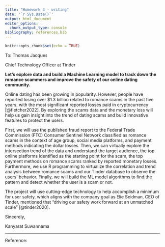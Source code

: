 ```yaml
---
title: "Homework 3 - writing"
date: '`r Sys.Date()`'
output: html_document
editor_options: 
  chunk_output_type: console
bibliography: references.bib
---
```


```r
knitr::opts_chunk$set(echo = TRUE)
```

To: Thomas Jacques

Chief Technology Officer at Tinder

**Let's explore data and build a Machine Learning model to track down the romance scammers and improve the safety of our online dating community.**

Online dating has been growing in popularity. However, people have reported losing over \$1.3 billion related to romance scams in the past five years, with the most significant reported losses paid in cryptocurrency [@fletcher2022]. By exploring the scams data and the monetary loss will help us gain insight into the trend of dating scams and build innovative features to protect the users. 

First, we will use the published fraud report to the Federal Trade Commission (FTC) Consumer Sentinel Network classified as romance scams in the context of age group, social media platforms, and payment methods indicating the dollar losses. Then, we can virtually explore the intersection trend of the data and understand the target audience, the top online platforms identified as the starting point for the scam, the top payment methods on romance scams ranked by reported monetary losses. Furthermore, we use R programming to virtualize the correlation and trend analysis between romance scams and our Tinder database to observe the users' behavior. Finally, we will build the ML model algorithms to find the pattern and detect whether the user is a scam or not.

The project will use cutting-edge technology to help accomplish a minimum for user safety, which aligns with the company goal as Elie Seidman, CEO of Tinder, mentioned that "driving our safety work forward at an unmatched scale" [@tinder2020].  

Sincerely, 

Kanyarat Suwannama

------------------------------------------------------------------------

Reference:
